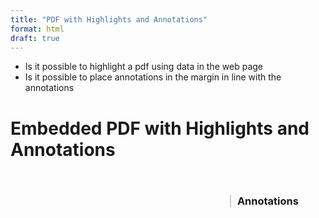 ```yaml
---
title: "PDF with Highlights and Annotations"
format: html
draft: true
---
```


- Is it possible to highlight a pdf using data in the web page
- Is it possible to place annotations in the margin in line with the annotations

<!-- 
this is an attempt to place annotations onto pdf externaly via js and 
-->
<style>
#pdf-container {
    width: 70%;
    float: left;
    position: relative;
}
#annotations {
    width: 28%;
    float: right;
    margin-left: 2%;
    border-left: 2px solid #ccc;
    padding-left: 10px;
}
#text-layer {
    position: absolute;
    top: 0;
    left: 0;
    pointer-events: none;  /* Make text layer transparent to clicks */
    z-index: 2;
    color: transparent;  /* Hidden text but selectable */
    width: 100%;
}
.highlighted {
    background-color: yellow;
}
</style>

# Embedded PDF with Highlights and Annotations

::: {.container}

:::: {#pdf-container}

<canvas id="pdf-canvas"></canvas>
<div id="text-layer"></div>  <!-- Text layer for selecting and annotating -->

::::

::: {#annotations}

### Annotations

<ul id="annotation-list"></ul>

::::

:::

<script src="https://cdnjs.cloudflare.com/ajax/libs/pdf.js/2.10.377/pdf.min.js"></script>
<script>
    const url = './paper.pdf';  // Path to your PDF file
    const canvas = document.getElementById('pdf-canvas');
    const ctx = canvas.getContext('2d');
    const textLayer = document.getElementById('text-layer');
    let annotations = [];

    // Load PDF
    const loadingTask = pdfjsLib.getDocument(url);
    loadingTask.promise.then(function(pdf) {
        return pdf.getPage(1);  // Load page 1, adjust for other pages
    }).then(function(page) {
        const scale = 1.5;
        const viewport = page.getViewport({scale: scale});

       
